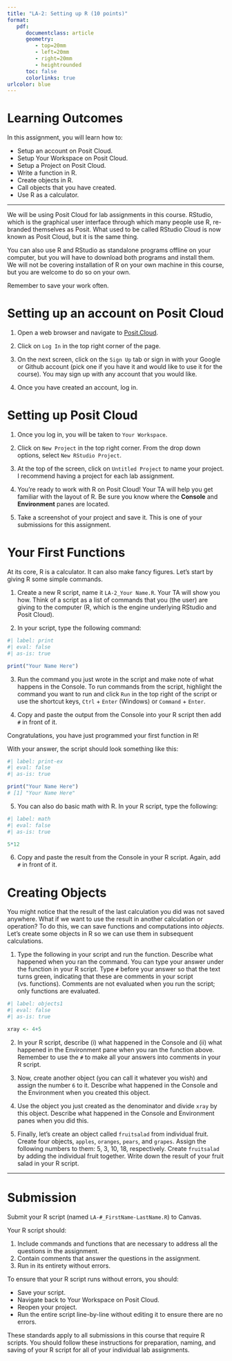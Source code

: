 ```yaml
---
title: "LA-2: Setting up R (10 points)"
format:
   pdf:
      documentclass: article
      geometry:
         - top=20mm
         - left=20mm
         - right=20mm
         - heightrounded
      toc: false
      colorlinks: true
urlcolor: blue
---
```


# Learning Outcomes

In this assignment, you will learn how to:

- Setup an account on Posit Cloud.
- Setup Your Workspace on Posit Cloud.
- Setup a Project on Posit Cloud.
- Write a function in R.
- Create objects in R.
- Call objects that you have created.
- Use R as a calculator.

---

We will be using Posit Cloud for lab assignments in this course. RStudio, which is the graphical user interface through which many people use R, re-branded themselves as Posit. What used to be called RStudio Cloud is now known as Posit Cloud, but it is the same thing. 

You can also use R and RStudio as standalone programs offline on your computer, but you will have to download both programs and install them. We will not be covering installation of R on your own machine in this course, but you are welcome to do so on your own.

::: {.callout-tip}
Remember to save your work often.
:::

# Setting up an account on Posit Cloud

1) Open a web browser and navigate to [Posit.Cloud](https://posit.cloud/).

2) Click on `Log In` in the top right corner of the page.

3) On the next screen, click on the `Sign Up` tab or sign in with your Google or Github account (pick one if you have it and would like to use it for the course). You may sign up with any account that you would like.

4) Once you have created an account, log in.


# Setting up Posit Cloud

1) Once you log in, you will be taken to `Your Workspace`.

2) Click on `New Project` in the top right corner. From the drop down options, select `New RStudio Project`.

3) At the top of the screen, click on `Untitled Project` to name your project. I recommend having a project for each lab assignment.

4) You're ready to work with R on Posit Cloud! Your TA will help you get familiar with the layout of R. Be sure you know where the **Console** and **Environment** panes are located.

5) Take a screenshot of your project and save it. This is one of your submissions for this assignment. <!-- 1 pt -->


# Your First Functions

At its core, R is a calculator. It can also make fancy figures. Let's start by giving R some simple commands. 

1) Create a new R script, name it `LA-2_Your Name.R`. Your TA will show you how. Think of a script as a list of commands that you (the user) are giving to the computer (R, which is the engine underlying RStudio and Posit Cloud).

2) In your script, type the following command:

```r
#| label: print
#| eval: false
#| as-is: true

print("Your Name Here")

```

3) Run the command you just wrote in the script and make note of what happens in the Console. To run commands from the script, highlight the command you want to run and click `Run` in the top right of the script or use the shortcut keys, `Ctrl` + `Enter` (Windows) or `Command` + `Enter`. 

4) Copy and paste the output from the Console into your R script then add `#` in front of it. <!-- 0.5 pt -->

::: {.callout-note}
Congratulations, you have just programmed your first function in R!
:::

With your answer, the script should look something like this:

```r
#| label: print-ex
#| eval: false
#| as-is: true

print("Your Name Here")
# [1] "Your Name Here"

```

5) You can also do basic math with R. In your R script, type the following:

```r
#| label: math
#| eval: false
#| as-is: true

5*12

```

6) Copy and paste the result from the Console in your R script. Again, add `#` in front of it. <!-- 0.5 pt -->


# Creating Objects

You might notice that the result of the last calculation you did was not saved anywhere. What if we want to use the result in another calculation or operation? To do this, we can save functions and computations into *objects*. Let's create some objects in R so we can use them in subsequent calculations.

1) Type the following in your script and run the function. Describe what happened when you ran the command. You can type your answer under the function in your R script. Type `#` before your answer so that the text turns green, indicating that these are comments in your script (vs. functions). Comments are not evaluated when you run the script; only functions are evaluated.

```r
#| label: objects1
#| eval: false
#| as-is: true

xray <- 4+5

```

2) In your R script, describe (i) what happened in the Console and (ii) what happened in the Environment pane when you ran the function above. Remember to use the `#` to make all your answers into comments in your R script. <!-- 2 pts -->

3) Now, create another object (you can call it whatever you wish) and assign the number `6` to it. Describe what happened in the Console and the Environment when you created this object. <!-- 2 pts -->

4) Use the object you just created as the denominator and divide `xray` by this object. Describe what happened in the Console and Environment panes when you did this. <!-- 2 pts -->

5) Finally, let's create an object called `fruitsalad` from individual fruit. Create four objects, `apples`, `oranges`, `pears`, and `grapes`. Assign the following numbers to them: 5, 3, 10, 18, respectively. Create `fruitsalad` by adding the individual fruit together. Write down the result of your fruit salad in your R script. <!-- 2 pts -->

---

# Submission

Submit your R script (named `LA-#_FirstName-LastName.R`) to Canvas.

Your R script should:

1) Include commands and functions that are necessary to address all the questions in the assignment.
2) Contain comments that answer the questions in the assignment.
3) Run in its entirety without errors.

To ensure that your R script runs without errors, you should:

- Save your script.
- Navigate back to Your Workspace on Posit Cloud.
- Reopen your project.
- Run the entire script line-by-line without editing it to ensure there are no errors.

:::callout-important
These standards apply to all submissions in this course that require R scripts. You should follow these instructions for preparation, naming, and saving of your R script for all of your individual lab assignments.
:::


<!-- Lab Lesson Plan

Some notes before we jump in to Posit Cloud and R.
- What I will be doing on the screen is called "live coding." This is when you show your peers how to do something. 
- You will be doing this for the group presentation in the week you have signed up.

# 1) Live coding: Posit Cloud and an introduction to R

- Show students how to navigate R.
- Identify the various panes in R and their names.
- Help them determine what happens when they run a function in the Console.
- Walk through LA-2 with different examples.
- Helpful and fun things in R.
        - Changing the theme.
        - Rainbow parentheses.

-->